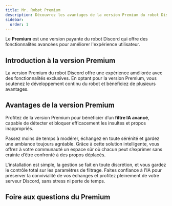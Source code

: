 ```yaml
---
title: Mr. Robøt Premium
description: Découvrez les avantages de la version Premium du robot Discord.
sidebar:
  order: 1
---
```


<Aside type="tip" title="Qu'est-ce que le Premium ?">
  Le <strong>Premium</strong> est une version payante du robot Discord qui offre des fonctionnalités avancées pour améliorer l'expérience utilisateur.
</Aside>

## Introduction à la version Premium
La version Premium du robot Discord offre une expérience améliorée avec des fonctionnalités exclusives.
En optant pour la version Premium, vous soutenez le développement continu du robot et bénéficiez de plusieurs avantages.

## Avantages de la version Premium

Profitez de la version Premium pour bénéficier d’un **filtre IA avancé**, capable de détecter et bloquer efficacement les insultes et propos inappropriés.

Passez moins de temps à modérer, échangez en toute sérénité et gardez une ambiance toujours agréable.
Grâce à cette solution intelligente, vous offrez à votre communauté un espace sûr où chacun peut s’exprimer sans crainte d’être confronté à des propos déplacés.

L'installation est simple, la gestion se fait en toute discrétion, et vous gardez le contrôle total sur les paramètres de filtrage.
Faites confiance à l'IA pour préserver la convivialité de vos échanges et profitez pleinement de votre serveur Discord, sans stress ni perte de temps.

<LinkCard title="Vous avez la liste entière des avantages directement sur le site web."
          description="Découvrez les fonctionnalités exclusives de la version Premium du robot Discord."
          href="https://mrrobot.app/premium" />


## Foire aux questions du Premium

<CardGrid>
  <LinkCard title="Comment activer le Premium ?"
            description="Découvrez comment activer la version Premium du robot Discord."
            href="/premium/activation" />
  <LinkCard title="Comment désactiver le Premium ?"
            description="Découvrez comment désactiver la version Premium du robot Discord."
            href="/premium/desactivation" />
  <LinkCard title="Comment gérer mon abonnement ?"
            description="Découvrez comment gérer votre abonnement à la version Premium du robot Discord."
            href="/premium/gestion" />
  <LinkCard title="Comment contacter le support Premium ?"
            description="Découvrez comment contacter le support Premium du robot Discord."
            href="/premium/support" />
</CardGrid>